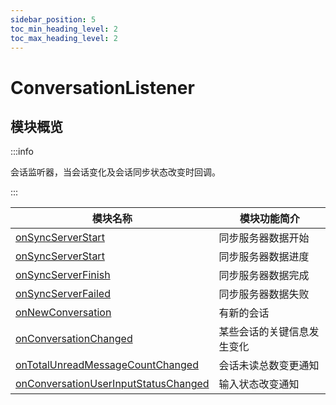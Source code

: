 ```yaml
---
sidebar_position: 5
toc_min_heading_level: 2
toc_max_heading_level: 2
---
```


# ConversationListener

## 模块概览

:::info

会话监听器，当会话变化及会话同步状态改变时回调。

:::

| 模块名称                                                                                    | 模块功能简介               |
| ------------------------------------------------------------------------------------------- | -------------------------- |
| [onSyncServerStart](docs/sdks/callback/onSyncServerStart.mdx)                               | 同步服务器数据开始         |
| [onSyncServerStart](docs/sdks/callback/onSyncServerProgress.mdx)                            | 同步服务器数据进度         |
| [onSyncServerFinish](docs/sdks/callback/onSyncServerFinish.mdx)                             | 同步服务器数据完成         |
| [onSyncServerFailed](docs/sdks/callback/onSyncServerFailed.mdx)                             | 同步服务器数据失败         |
| [onNewConversation](docs/sdks/callback/onNewConversation.mdx)                               | 有新的会话                 |
| [onConversationChanged](docs/sdks/callback/onConversationChanged.mdx)                       | 某些会话的关键信息发生变化 |
| [onTotalUnreadMessageCountChanged](docs/sdks/callback/onTotalUnreadMessageCountChanged.mdx) | 会话未读总数变更通知       |
| [onConversationUserInputStatusChanged](docs/sdks/callback/onInputStatusChanged.mdx) | 输入状态改变通知       |
